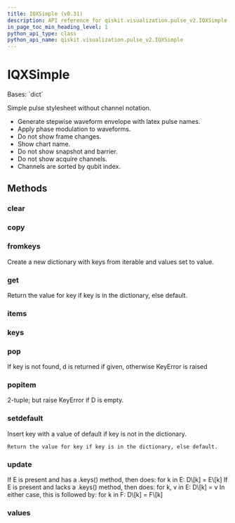 ```yaml
---
title: IQXSimple (v0.31)
description: API reference for qiskit.visualization.pulse_v2.IQXSimple in qiskit v0.31
in_page_toc_min_heading_level: 1
python_api_type: class
python_api_name: qiskit.visualization.pulse_v2.IQXSimple
---
```


# IQXSimple

<Class id="qiskit.visualization.pulse_v2.IQXSimple" isDedicatedPage={true} github="https://github.com/qiskit/qiskit/tree/stable/0.18/qiskit/visualization/pulse_v2/stylesheet.py" signature="IQXSimple(**kwargs)" modifiers="class">
  Bases: `dict`

  Simple pulse stylesheet without channel notation.

  *   Generate stepwise waveform envelope with latex pulse names.
  *   Apply phase modulation to waveforms.
  *   Do not show frame changes.
  *   Show chart name.
  *   Do not show snapshot and barrier.
  *   Do not show acquire channels.
  *   Channels are sorted by qubit index.

  ## Methods

  <span id="qiskit-visualization-pulse-v2-iqxsimple-clear" />

  ### clear

  <Function id="qiskit.visualization.pulse_v2.IQXSimple.clear" signature="IQXSimple.clear() → None. Remove all items from D." />

  <span id="qiskit-visualization-pulse-v2-iqxsimple-copy" />

  ### copy

  <Function id="qiskit.visualization.pulse_v2.IQXSimple.copy" signature="IQXSimple.copy() → a shallow copy of D" />

  <span id="qiskit-visualization-pulse-v2-iqxsimple-fromkeys" />

  ### fromkeys

  <Function id="qiskit.visualization.pulse_v2.IQXSimple.fromkeys" signature="IQXSimple.fromkeys(value=None, /)">
    Create a new dictionary with keys from iterable and values set to value.
  </Function>

  <span id="qiskit-visualization-pulse-v2-iqxsimple-get" />

  ### get

  <Function id="qiskit.visualization.pulse_v2.IQXSimple.get" signature="IQXSimple.get(key, default=None, /)">
    Return the value for key if key is in the dictionary, else default.
  </Function>

  <span id="qiskit-visualization-pulse-v2-iqxsimple-items" />

  ### items

  <Function id="qiskit.visualization.pulse_v2.IQXSimple.items" signature="IQXSimple.items() → a set-like object providing a view on D’s items" />

  <span id="qiskit-visualization-pulse-v2-iqxsimple-keys" />

  ### keys

  <Function id="qiskit.visualization.pulse_v2.IQXSimple.keys" signature="IQXSimple.keys() → a set-like object providing a view on D’s keys" />

  <span id="qiskit-visualization-pulse-v2-iqxsimple-pop" />

  ### pop

  <Function id="qiskit.visualization.pulse_v2.IQXSimple.pop" signature="IQXSimple.pop(k[, d]) → v, remove specified key and return the corresponding value.">
    If key is not found, d is returned if given, otherwise KeyError is raised
  </Function>

  <span id="qiskit-visualization-pulse-v2-iqxsimple-popitem" />

  ### popitem

  <Function id="qiskit.visualization.pulse_v2.IQXSimple.popitem" signature="IQXSimple.popitem() → (k, v), remove and return some (key, value) pair as a">
    2-tuple; but raise KeyError if D is empty.
  </Function>

  <span id="qiskit-visualization-pulse-v2-iqxsimple-setdefault" />

  ### setdefault

  <Function id="qiskit.visualization.pulse_v2.IQXSimple.setdefault" signature="IQXSimple.setdefault(key, default=None, /)">
    Insert key with a value of default if key is not in the dictionary.

    Return the value for key if key is in the dictionary, else default.
  </Function>

  <span id="qiskit-visualization-pulse-v2-iqxsimple-update" />

  ### update

  <Function id="qiskit.visualization.pulse_v2.IQXSimple.update" signature="IQXSimple.update([E, ]**F) → None. Update D from dict/iterable E and F.">
    If E is present and has a .keys() method, then does: for k in E: D\[k] = E\[k] If E is present and lacks a .keys() method, then does: for k, v in E: D\[k] = v In either case, this is followed by: for k in F: D\[k] = F\[k]
  </Function>

  <span id="qiskit-visualization-pulse-v2-iqxsimple-values" />

  ### values

  <Function id="qiskit.visualization.pulse_v2.IQXSimple.values" signature="IQXSimple.values() → an object providing a view on D’s values" />
</Class>

